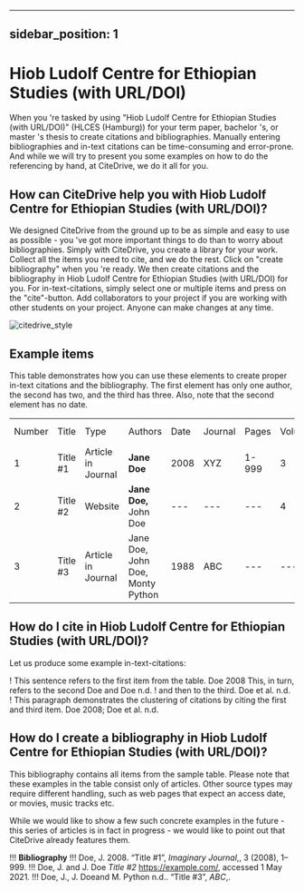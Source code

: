 
---
sidebar_position: 1
---

# Hiob Ludolf Centre for Ethiopian Studies (with URL/DOI)

When you 're tasked by using "Hiob Ludolf Centre for Ethiopian Studies (with URL/DOI)" (HLCES (Hamburg)) for your term paper, bachelor 's, or master 's thesis to create citations and bibliographies.
Manually entering bibliographies and in-text citations can be time-consuming and error-prone. And while we will try to present you some examples on how to do the referencing by hand, at CiteDrive, we do it all for you.

<!---
## About  Hiob Ludolf Centre for Ethiopian Studies (with URL/DOI)

* Title: Hiob Ludolf Centre for Ethiopian Studies (with URL/DOI)
* Short Title (Id): HLCES (Hamburg))
* Authors: Hiob Ludolf Centre for Ethiopian Studies (with URL/DOI)
* Download: Hiob Ludolf Centre for Ethiopian Studies (with URL/DOI)
 --->

## How can CiteDrive help you with Hiob Ludolf Centre for Ethiopian Studies (with URL/DOI)?

We designed CiteDrive from the ground up to be as simple and easy to use as possible - you 've got more important things to do than to worry about bibliographies. Simply with CiteDrive, you create a library for your work. Collect all the items you need to cite, and we do the rest. Click on "create bibliography" when you 're ready. We then create citations and the bibliography in Hiob Ludolf Centre for Ethiopian Studies (with URL/DOI) for you. For in-text-citations, simply select one or multiple items and press on the "cite"-button. Add collaborators to your project if you are working with other students on your project. Anyone can make changes at any time.


![citedrive_style](images/hiob-ludolf-centre-for-ethiopian-studies-with-urldoi.svg "Choose Hiob Ludolf Centre for Ethiopian Studies (with URL/DOI) in the CiteDrive App")


## Example items

This table demonstrates how you can use these elements to create proper in-text citations and the bibliography. The first element has only one author, the second has two, and the third has three. Also, note that the second element has no date.


<table>
  <tr>
   <td>Number
   </td>
   <td>Title
   </td>
   <td>Type
   </td>
   <td>Authors
   </td>
   <td>Date
   </td>
   <td>Journal
   </td>
   <td>Pages
   </td>
   <td>Volume
   </td>
   <td>Issue
   </td>
   <td>Access Date
   </td>
  </tr>
  <tr>
   <td>1
   </td>
   <td>Title #1
   </td>
   <td>Article in Journal
   </td>
   <td><strong>Jane Doe</strong>
   </td>
   <td>2008
   </td>
   <td>XYZ
   </td>
   <td>1-999
   </td>
   <td>3
   </td>
   <td>2
   </td>
   <td>--
   </td>
  </tr>
  <tr>
   <td>
2
   </td>
   <td>Title #2
   </td>
   <td>Website
   </td>
   <td><strong>Jane Doe, </strong>John Doe
   </td>
   <td>---
   </td>
   <td>---
   </td>
   <td>---
   </td>
   <td>4
   </td>
   <td>---
   </td>
   <td>2020-05-01
   </td>
  </tr>
  <tr>
   <td>3
   </td>
   <td>Title #3
   </td>
   <td>Article in Journal
   </td>
   <td>Jane Doe, John Doe, Monty Python
   </td>
   <td>1988
   </td>
   <td>ABC
   </td>
   <td>---
   </td>
   <td>---
   </td>
   <td>16
   </td>
   <td>---
   </td>
  </tr>
</table>



## How do I cite in  Hiob Ludolf Centre for Ethiopian Studies (with URL/DOI)?

Let us produce some example in-text-citations:

! This sentence refers to the first item from the table. Doe 2008 This, in turn, refers to the second Doe and Doe n.d.
! and then to the third.  Doe et al. n.d.
! This paragraph demonstrates the clustering of citations by citing the first and third item. Doe 2008; Doe et al. n.d.



## How do I create a bibliography in Hiob Ludolf Centre for Ethiopian Studies (with URL/DOI)?

This bibliography contains all items from the sample table. Please note that these examples in the table consist only of articles. Other source types may require different handling, such as web pages that expect an access date, or movies, music tracks etc.

While we would like to show a few such concrete examples in the future - this series of articles is in fact in progress - we would like to point out that CiteDrive already features them.


!!! **Bibliography**
!!! Doe, J. 2008. “Title #1”, <i>Imaginary Journal</i>,, 3 (2008), 1–999.
!!! Doe, J. and J. Doe <i>Title #2</i> <https://example.com/>, accessed 1 May 2021.
!!! Doe, J., J. Doeand M. Python n.d.. “Title #3”, <i>ABC</i>,.


```
        
